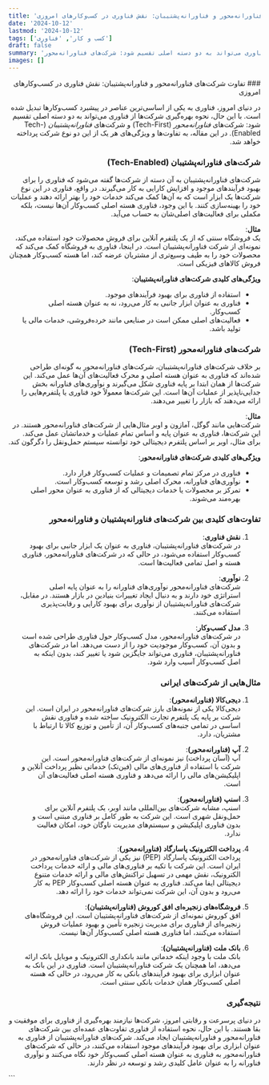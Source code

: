 ```yaml
---
title: 'تفاوت شرکت‌های فناورانه‌محور و فناورانه‌پشتیبان: نقش فناوری در کسب‌وکارهای امروزی'
date: '2024-10-12'
lastmod: '2024-10-12'
tags: ['کسب و کار', 'فناوری']
draft: false
summary: 'در دنیای امروز، فناوری به یکی از اساسی‌ترین عناصر در پیشبرد کسب‌وکارها تبدیل شده است. با این حال، نحوه بهره‌گیری شرکت‌ها از فناوری می‌تواند به دو دسته اصلی تقسیم شود: شرکت‌های فناورانه‌محور (Tech-First) و شرکت‌های فناورانه‌پشتیبان (Tech-Enabled). در این مقاله، به تفاوت‌ها و ویژگی‌های هر یک از این دو نوع شرکت پرداخته خواهد شد.'
images: []
---
```


<div dir="rtl">
### تفاوت شرکت‌های فناورانه‌محور و فناورانه‌پشتیبان: نقش فناوری در کسب‌وکارهای امروزی

در دنیای امروز، فناوری به یکی از اساسی‌ترین عناصر در پیشبرد کسب‌وکارها تبدیل شده است. با این حال، نحوه بهره‌گیری شرکت‌ها از فناوری می‌تواند به دو دسته اصلی تقسیم شود: شرکت‌های _فناورانه‌محور_ (Tech-First) و شرکت‌های _فناورانه‌پشتیبان_ (Tech-Enabled). در این مقاله، به تفاوت‌ها و ویژگی‌های هر یک از این دو نوع شرکت پرداخته خواهد شد.

### شرکت‌های فناورانه‌پشتیبان (Tech-Enabled)

شرکت‌های فناورانه‌پشتیبان به آن دسته از شرکت‌ها گفته می‌شود که فناوری را برای بهبود فرآیندهای موجود و افزایش کارایی به کار می‌گیرند. در واقع، فناوری در این نوع شرکت‌ها یک ابزار است که به آن‌ها کمک می‌کند خدمات خود را بهتر ارائه دهند و عملیات خود را بهینه‌سازی کنند. با این وجود، فناوری هسته اصلی کسب‌وکار آن‌ها نیست، بلکه مکملی برای فعالیت‌های اصلی‌شان به حساب می‌آید.

**مثال**:  
یک فروشگاه سنتی که از یک پلتفرم آنلاین برای فروش محصولات خود استفاده می‌کند، نمونه‌ای از شرکت فناورانه‌پشتیبان است. در اینجا، فناوری به فروشگاه کمک می‌کند که محصولات خود را به طیف وسیع‌تری از مشتریان عرضه کند، اما هسته کسب‌وکار همچنان فروش کالاهای فیزیکی است.

**ویژگی‌های کلیدی شرکت‌های فناورانه‌پشتیبان**:

- استفاده از فناوری برای بهبود فرآیندهای موجود.
- فناوری به عنوان ابزار جانبی به کار می‌رود، نه به عنوان هسته اصلی کسب‌وکار.
- فعالیت‌های اصلی ممکن است در صنایعی مانند خرده‌فروشی، خدمات مالی یا تولید باشد.

### شرکت‌های فناورانه‌محور (Tech-First)

بر خلاف شرکت‌های فناورانه‌پشتیبان، شرکت‌های فناورانه‌محور به گونه‌ای طراحی شده‌اند که فناوری به عنوان هسته اصلی و محرک فعالیت‌های آن‌ها عمل می‌کند. این شرکت‌ها از همان ابتدا بر پایه فناوری شکل می‌گیرند و نوآوری‌های فناورانه بخش جدایی‌ناپذیر از عملیات آن‌ها است. این شرکت‌ها معمولاً خود فناوری یا پلتفرم‌هایی را ارائه می‌دهند که بازار را تغییر می‌دهند.

**مثال**:  
شرکت‌هایی مانند گوگل، آمازون و اوبر مثال‌هایی از شرکت‌های فناورانه‌محور هستند. در این شرکت‌ها، فناوری به عنوان پایه و اساس تمام عملیات و خدماتشان عمل می‌کند. برای مثال، اوبر بر اساس پلتفرم دیجیتالی خود توانسته سیستم حمل‌ونقل را دگرگون کند.

**ویژگی‌های کلیدی شرکت‌های فناورانه‌محور**:

- فناوری در مرکز تمام تصمیمات و عملیات کسب‌وکار قرار دارد.
- نوآوری‌های فناورانه، محرک اصلی رشد و توسعه کسب‌وکار است.
- تمرکز بر محصولات یا خدمات دیجیتالی که از فناوری به عنوان محور اصلی بهره‌مند می‌شوند.

### تفاوت‌های کلیدی بین شرکت‌های فناورانه‌پشتیبان و فناورانه‌محور

1. **نقش فناوری**:  
   در شرکت‌های فناورانه‌پشتیبان، فناوری به عنوان یک ابزار جانبی برای بهبود کسب‌وکار استفاده می‌شود، در حالی که در شرکت‌های فناورانه‌محور، فناوری هسته و اصل تمامی فعالیت‌ها است.

2. **نوآوری**:  
   شرکت‌های فناورانه‌محور نوآوری‌های فناورانه را به عنوان پایه اصلی استراتژی خود دارند و به دنبال ایجاد تغییرات بنیادین در بازار هستند. در مقابل، شرکت‌های فناورانه‌پشتیبان از نوآوری برای بهبود کارایی و رقابت‌پذیری استفاده می‌کنند.

3. **مدل کسب‌وکار**:  
   در شرکت‌های فناورانه‌محور، مدل کسب‌وکار حول فناوری طراحی شده است و بدون آن، کسب‌وکار موجودیت خود را از دست می‌دهد. اما در شرکت‌های فناورانه‌پشتیبان، فناوری می‌تواند جایگزین شود یا تغییر کند، بدون اینکه به اصل کسب‌وکار آسیب وارد شود.

### مثال‌هایی از شرکت‌های ایرانی

1. **دیجی‌کالا (فناورانه‌محور)**:  
   دیجی‌کالا یکی از نمونه‌های بارز شرکت‌های فناورانه‌محور در ایران است. این شرکت بر پایه یک پلتفرم تجارت الکترونیک ساخته شده و فناوری نقش اساسی در تمامی جنبه‌های کسب‌وکار آن، از تأمین و توزیع کالا تا ارتباط با مشتریان، دارد.

2. **آپ (فناورانه‌محور)**:  
   آپ (آسان پرداخت) نیز نمونه‌ای از شرکت‌های فناورانه‌محور است. این شرکت با استفاده از فناوری‌های مالی (فین‌تک) خدماتی نظیر پرداخت آنلاین و اپلیکیشن‌های مالی را ارائه می‌دهد و فناوری هسته اصلی فعالیت‌های آن است.

3. **اسنپ (فناورانه‌محور)**:  
   اسنپ، مشابه شرکت‌های بین‌المللی مانند اوبر، یک پلتفرم آنلاین برای حمل‌ونقل شهری است. این شرکت به طور کامل بر فناوری مبتنی است و بدون فناوری اپلیکیشن و سیستم‌های مدیریت ناوگان خود، امکان فعالیت ندارد.

4. **پرداخت الکترونیک پاسارگاد (فناورانه‌محور)**:  
   پرداخت الکترونیک پاسارگاد (PEP) نیز یکی از شرکت‌های فناورانه‌محور در ایران است. این شرکت با تکیه بر فناوری‌های مالی و ارائه خدمات پرداخت الکترونیک، نقش مهمی در تسهیل تراکنش‌های مالی و ارائه خدمات متنوع دیجیتالی ایفا می‌کند. فناوری به عنوان هسته اصلی کسب‌وکار PEP به کار می‌رود و بدون آن، این شرکت نمی‌تواند خدمات خود را ارائه دهد.

5. **فروشگاه‌های زنجیره‌ای افق کوروش (فناورانه‌پشتیبان)**:  
   افق کوروش نمونه‌ای از شرکت‌های فناورانه‌پشتیبان است. این فروشگاه‌های زنجیره‌ای از فناوری برای مدیریت زنجیره تأمین و بهبود عملیات فروش استفاده می‌کنند، اما فناوری هسته اصلی کسب‌وکار آن‌ها نیست.

6. **بانک ملت (فناورانه‌پشتیبان)**:  
   بانک ملت با وجود اینکه خدماتی مانند بانکداری الکترونیک و موبایل بانک ارائه می‌دهد، اما همچنان یک شرکت فناورانه‌پشتیبان است. فناوری در این بانک به عنوان ابزاری برای بهبود فرآیندهای بانکی به کار می‌رود، در حالی که هسته اصلی کسب‌وکار همان خدمات بانکی سنتی است.

### نتیجه‌گیری

در دنیای پرسرعت و رقابتی امروز، شرکت‌ها نیازمند بهره‌گیری از فناوری برای موفقیت و بقا هستند. با این حال، نحوه استفاده از فناوری تفاوت‌های عمده‌ای بین شرکت‌های فناورانه‌محور و فناورانه‌پشتیبان ایجاد می‌کند. شرکت‌های فناورانه‌پشتیبان از فناوری به عنوان ابزاری برای بهبود فرآیندهای موجود استفاده می‌کنند، در حالی که شرکت‌های فناورانه‌محور به فناوری به عنوان هسته اصلی کسب‌وکار خود نگاه می‌کنند و نوآوری فناورانه را به عنوان عامل کلیدی رشد و توسعه در نظر دارند.

</div>

<div dir="ltr"></div>
```
